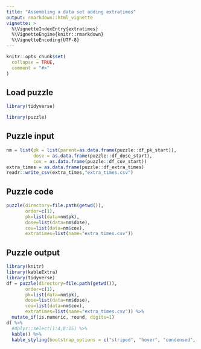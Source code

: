 ```yaml
---
title: "Assembling a data set adding extratimes"
output: rmarkdown::html_vignette
vignette: >
  %\VignetteIndexEntry{extratimes}
  %\VignetteEngine{knitr::rmarkdown}
  %\VignetteEncoding{UTF-8}
---
```


```r
knitr::opts_chunk$set(
  collapse = TRUE,
  comment = "#>"
)
```

## Load puzzle
```r
library(tidyverse)
```

```r
library(puzzle)
```

## Puzzle input
```r
nm = list(pk = list(parent=as.data.frame(puzzle::df_pk_start)),
          dose = as.data.frame(puzzle::df_dose_start),
          cov = as.data.frame(puzzle::df_cov_start))
extra_times = as.data.frame(puzzle::df_extra_times)
readr::write_csv(extra_times,"extra_times.csv")
```

## Puzzle code
```r
puzzle(directory=file.path(getwd()),
       order=c(1),
       pk=list(data=nm$pk), 
       dose=list(data=nm$dose), 
       cov=list(data=nm$cov),
       extratimes=list(name="extra_times.csv"))
```

## Puzzle output
```r
library(knitr)
library(kableExtra)
library(tidyverse)
df = puzzle(directory=file.path(getwd()),
       order=c(1),
       pk=list(data=nm$pk), 
       dose=list(data=nm$dose), 
       cov=list(data=nm$cov),
       extratimes=list(name="extra_times.csv")) %>% 
  mutate_if(is.numeric, round, digits=1)
df %>%
  #dplyr::select(1:4,8:15) %>% 
  kable() %>%
  kable_styling(bootstrap_options = c("striped", "hover", "condensed", "responsive"))
```
